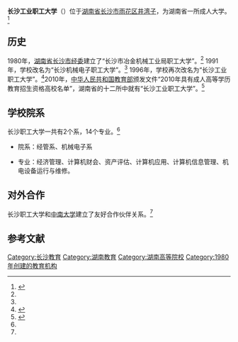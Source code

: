 {{高校
|名称            = 长沙工业职工大学
|外文名          = Changsha Industrial Worker College
|图像            = <!-- [[Image:|250px]]-->
|图像说明        = 校徽
|校训            = 
|建校            = 1980年
|闭校            = 
|校庆日          = 
|类型            = [[公立大学|公立大学]] 
|书记            = 
|校长            = 
|院长            = <!-- 大专为院长 -->
|教师            = 56人
|职工            = 
|学生            = 495人
|地址            ={{CHN}}[[湖南省|湖南省]][[长沙市|长沙市]][[雨花区|雨花区]][[井湾子|井湾子]]
|校园环境        = 市区 
|面积            = 22196平方米
|老校名          = 
|体育项目        = 
|代表色          = <!--示例：[[紫色|紫色]]和[[金色|金色]] {{Color box|#232176}}{{Color box|#E2AF2D}} -->
|昵称            = 
|吉祥物          = 
|隶属            = [[湖南省教育厅|湖南省教育厅]]
|邮编            = 410004
|网站            = 
|标志            = <!-- [[Image:|225px]]-->
|脚注            = 
}}
'''长沙工业职工大学'''（{{lang-en|'''Changsha Industrial Worker College  '''}}）位于[[湖南省|湖南省]][[长沙市|长沙市]][[雨花区|雨花区]][[井湾子|井湾子]]，为湖南省一所成人大学。<ref name="jgs ">{{cite web|url=http://teacher.hnedu.cn/web/1552/200407/28132704750.html|title=长沙工业职工大学简介|accessdate=2004年|work=|publisher=湖南教育信息网|language=zh-cn}}{{dead link|date=2018年5月 |bot=InternetArchiveBot |fix-attempted=yes }}</ref>

== 历史 ==
1980年，[[湖南省|湖南省]][[长沙市经委|长沙市经委]]建立了“长沙市冶金机械工业局职工大学”。<ref name=" zgs" /> 1991年，学校改名为“长沙机械电子职工大学”。<ref name=" zgs" /> 1996年，学校再次改名为“长沙工业职工大学”。<ref name=" zgs">{{cite web|url=http://www.ceat.edu.cn/CKZL/CKZL_Browse.aspx?cote=%B3%C9%C8%CB%B8%DF%B5%C8%D1%A7%D0%A3%A1%FA%BA%FE%C4%CF&ArtId=2980|title=长沙工业职工大学|accessdate=2008年|work=|publisher=中国教育干部培训网|language=zh-cn}}{{dead link|date=2018年5月 |bot=InternetArchiveBot |fix-attempted=yes }}</ref>2010年，[[中华人民共和国教育部|中华人民共和国教育部]]颁发文件“2010年具有成人高等学历教育招生资格高校名单”，湖南省的十二所中就有“长沙工业职工大学”。<ref>{{cite web |url=http://edu.sina.com.cn/chengkao/2010-08-27/1129265040.shtml |title=2010年具有成人高等学历教育招生资格高校名单 |publisher=新浪网 |accessdate=2010-08-27 |work= |language =zh-cn}}</ref>

== 学校院系 ==
长沙职工大学一共有2个系，14个专业。<ref name="jgs " />

*院系：经管系、机械电子系

*专业：经济管理、计算机财会、资产评估、计算机应用、计算机信息管理、机电设备运行与维修。

== 对外合作 ==
长沙职工大学和[[中南大学|中南大学]]建立了友好合作伙伴关系。<ref name="jgs " />

==参考文献==
<div class="references-small">
<references></references>
</div>

{{湖南省高等院校}}

[[Category:长沙教育|Category:长沙教育]]
[[Category:湖南教育|Category:湖南教育]]
[[Category:湖南高等院校|Category:湖南高等院校]]
[[Category:1980年创建的教育机构|Category:1980年创建的教育机构]]